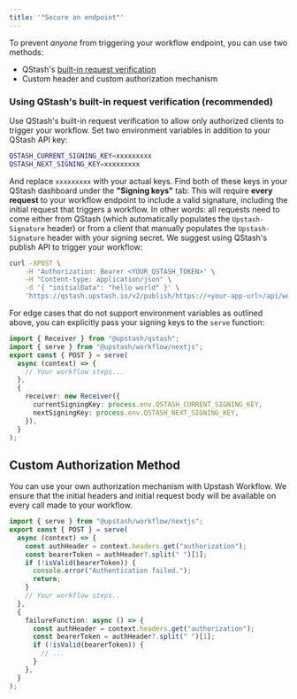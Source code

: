 ```yaml
---
title: '"Secure an endpoint"'
---
```

To prevent _anyone_ from triggering your workflow endpoint, you can use two methods:
- QStash's [built-in request verification](/qstash/features/security)
- Custom header and custom authorization mechanism
### Using QStash's built-in request verification (recommended)
Use QStash's built-in request verification to allow only authorized clients to trigger your workflow. Set two environment variables in addition to your QStash API key:
```bash .env
QSTASH_CURRENT_SIGNING_KEY=xxxxxxxxx
QSTASH_NEXT_SIGNING_KEY=xxxxxxxxx
```
And replace `xxxxxxxxx` with your actual keys. Find both of these keys in your QStash dashboard under the **"Signing keys"** tab:
This will require **every request** to your workflow endpoint to include a valid signature, including the initial request that triggers a workflow. In other words: all requests need to come either from QStash (which automatically populates the `Upstash-Signature` header) or from a client that manually populates the `Upstash-Signature` header with your signing secret.
We suggest using QStash's publish API to trigger your workflow:
```bash Terminal
curl -XPOST \
    -H 'Authorization: Bearer <YOUR_QSTASH_TOKEN>' \
    -H "Content-type: application/json" \
    -d '{ "initialData": "hello world" }' \
    'https://qstash.upstash.io/v2/publish/https://<your-app-url>/api/workflow'
```
For edge cases that do not support environment variables as outlined above, you can explicitly pass your signing keys to the `serve` function:
```typescript api/workflow/route.ts
import { Receiver } from "@upstash/qstash";
import { serve } from "@upstash/workflow/nextjs";
export const { POST } = serve(
  async (context) => {
    // Your workflow steps...
  },
  {
    receiver: new Receiver({
      currentSigningKey: process.env.QSTASH_CURRENT_SIGNING_KEY,
      nextSigningKey: process.env.QSTASH_NEXT_SIGNING_KEY,
    }),
  }
);
```
## Custom Authorization Method
You can use your own authorization mechanism with Upstash Workflow. We ensure that the initial headers and initial request body will be available on every call made to your workflow.
```typescript api/workflow/route.ts
import { serve } from "@upstash/workflow/nextjs";
export const { POST } = serve(
  async (context) => {
    const authHeader = context.headers.get("authorization");
    const bearerToken = authHeader?.split(" ")[1];
    if (!isValid(bearerToken)) {
      console.error("Authentication failed.");
      return;
    }
    // Your workflow steps..
  },
  {
    failureFunction: async () => {
      const authHeader = context.headers.get("authorization");
      const bearerToken = authHeader?.split(" ")[1];
      if (!isValid(bearerToken)) {
        // ...
      }
    },
  }
);
```